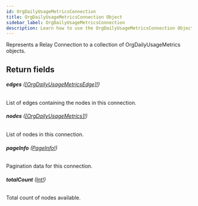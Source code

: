 ```yaml
---
id: OrgDailyUsageMetricsConnection
title: OrgDailyUsageMetricsConnection Object
sidebar_label: OrgDailyUsageMetricsConnection
description: Learn how to use the OrgDailyUsageMetricsConnection Object for Builder's API.
---
```


Represents a Relay Connection to a collection of OrgDailyUsageMetrics objects.

## Return fields

###### <b>edges</b> ([[OrgDailyUsageMetricsEdge]!](/self-managed/composer/builder/api/schema/object/OrgDailyUsageMetricsEdge.mdx))

List of edges containing the nodes in this connection.

###### <b>nodes</b> ([[OrgDailyUsageMetrics]!](/self-managed/composer/builder/api/schema/object/OrgDailyUsageMetrics.mdx))

List of nodes in this connection.

###### <b>pageInfo</b> ([PageInfo!](/self-managed/composer/builder/api/schema/object/PageInfo.mdx))

Pagination data for this connection.

###### <b>totalCount</b> ([Int!](/self-managed/composer/builder/api/schema/scalar/Int.mdx))

Total count of nodes available.
